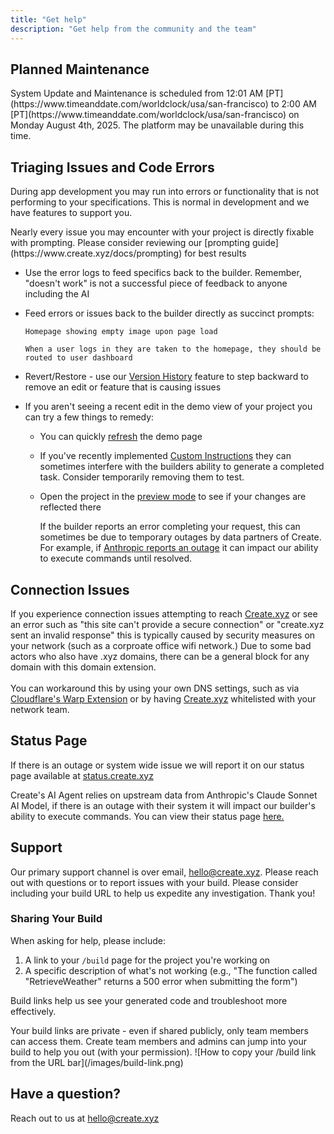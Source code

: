 ```yaml
---
title: "Get help"
description: "Get help from the community and the team"
---
```



## Planned Maintenance

<Note>
  System Update and Maintenance is scheduled from 12:01 AM [PT](https://www.timeanddate.com/worldclock/usa/san-francisco) to 2:00 AM [PT](https://www.timeanddate.com/worldclock/usa/san-francisco) on Monday August 4th, 2025. The platform may be unavailable during this time.
</Note>

## Triaging Issues and Code Errors

During app development you may run into errors or functionality that is not performing to your specifications. This is normal in development and we have features to support you.

<Note>
  Nearly every issue you may encounter with your project is directly fixable with prompting. Please consider reviewing our [prompting guide](https://www.create.xyz/docs/prompting) for best results
</Note>

- Use the error logs to feed specifics back to the builder. Remember, "doesn't work" is not a successful piece of feedback to anyone including the AI
- Feed errors or issues back to the builder directly as succinct prompts:

  ```
  Homepage showing empty image upon page load 
  ```

  ```
  When a user logs in they are taken to the homepage, they should be routed to user dashboard
  ```
- Revert/Restore - use our [Version History](https://www.create.xyz/docs/essentials#version-history) feature to step backward to remove an edit or feature that is causing issues
- If you aren't seeing a recent edit in the demo view of your project you can try a few things to remedy:
  - You can quickly [refresh](https://www.create.xyz/docs/essentials#refresh-your-preview) the demo page
  - If you've recently implemented [Custom Instructions](https://www.create.xyz/docs/essentials#project-settings) they can sometimes interfere with the builders ability to generate a completed task. Consider temporarily removing them to test.
  - Open the project in the [preview mode](https://www.create.xyz/docs/essentials#view-modes%3A-demo%2C-code%2C-and-preview) to see if your changes are reflected there

    If the builder reports an error completing your request, this can sometimes be due to temporary outages by data partners of Create. For example, if [Anthropic reports an outage](https://status.anthropic.com/) it can impact our ability to execute commands until resolved.

## Connection Issues

If you experience connection issues attempting to reach [Create.xyz](http://Create.xyz) or see an error such as "this site can't provide a secure connection" or "create.xyz sent an invalid response" this is typically caused by security measures on your network (such as a corproate office wifi network.) Due to some bad actors who also have .xyz domains, there can be a general block for any domain with this domain extension. \
\
You can workaround this by using your own DNS settings, such as via [Cloudflare's Warp Extension](https://developers.cloudflare.com/warp-client/get-started/) or by having [Create.xyz](http://Create.xyz) whitelisted with your network team.

## Status Page

If there is an outage or system wide issue we will report it on our status page available at [status.create.xyz](http://status.create.xyz)

Create's AI Agent relies on upstream data from Anthropic's Claude Sonnet AI Model, if there is an outage with their system it will impact our builder's ability to execute commands. You can view their status page [here.](https://status.anthropic.com/)

## Support

Our primary support channel is over email, [hello@create.xyz](mailto:hello@create.xyz). Please reach out with questions or to report issues with your build. Please consider including your build URL to help us expedite any investigation. Thank you\!

### Sharing Your Build

When asking for help, please include:

1. A link to your `/build` page for the project you're working on
2. A specific description of what's not working (e.g., "The function called "RetrieveWeather" returns a 500 error when submitting the form")

Build links help us see your generated code and troubleshoot more effectively.

<Note>
  Your build links are private - even if shared publicly, only team members can access them. Create team members and admins can jump into your build to help you out (with your permission).
</Note>

<Frame>
  ![How to copy your /build link from the URL bar](/images/build-link.png)
</Frame>

## Have a question?

Reach out to us at [hello@create.xyz](mailto:hello@create.xyz)